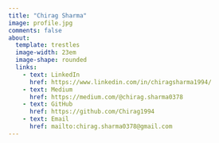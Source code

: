 ```yaml
---
title: "Chirag Sharma"
image: profile.jpg
comments: false
about: 
  template: trestles
  image-width: 23em
  image-shape: rounded
  links: 
    - text: LinkedIn
      href: https://www.linkedin.com/in/chiragsharma1994/
    - text: Medium
      href: https://medium.com/@chirag.sharma0378
    - text: GitHub
      href: https://github.com/Chirag1994
    - text: Email
      href: mailto:chirag.sharma0378@gmail.com
---
```

